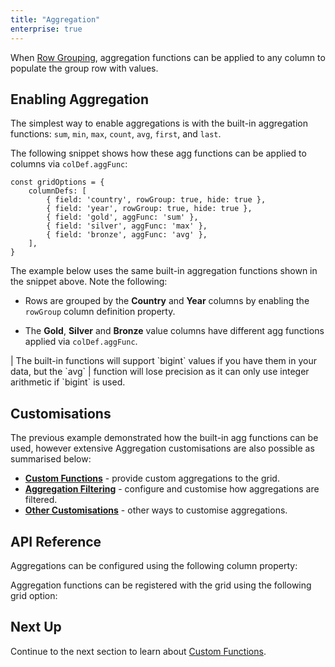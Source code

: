 ```yaml
---
title: "Aggregation"
enterprise: true
---
```


When [Row Grouping](/grouping/), aggregation functions can be applied to any column to populate the group row with values.

## Enabling Aggregation

The simplest way to enable aggregations is with the built-in aggregation functions: `sum`, `min`, `max`, `count`, `avg`, `first`, and `last`. 

The following snippet shows how these agg functions can be applied to columns via `colDef.aggFunc`:

```
const gridOptions = {
    columnDefs: [
        { field: 'country', rowGroup: true, hide: true },
        { field: 'year', rowGroup: true, hide: true }, 
        { field: 'gold', aggFunc: 'sum' },
        { field: 'silver', aggFunc: 'max' },
        { field: 'bronze', aggFunc: 'avg' },
    ],
}
```

The example below uses the same built-in aggregation functions shown in the snippet above. Note the following:

- Rows are grouped by the **Country** and **Year** columns by enabling the `rowGroup` column definition property.

- The **Gold**, **Silver** and **Bronze** value columns have different agg functions applied via `colDef.aggFunc`.

<GridExampleRunner title='Enabling Aggregation' name='enabling-aggregation' type='generated' options='{ "enterprise": true, "exampleHeight": 540, "modules": ["clientside", "rowgrouping", "menu", "columnpanel", "filterpanel", "setfilter"] }'></GridExampleRunner>

<note>
| The built-in functions will support `bigint` values if you have them in your data, but the `avg`
| function will lose precision as it can only use integer arithmetic if `bigint` is used.
</note>

## Customisations

The previous example demonstrated how the built-in agg functions can be used, however extensive Aggregation customisations
are also possible as summarised below:

- **[Custom Functions](/aggregation-custom-functions/)** - provide custom aggregations to the grid.
- **[Aggregation Filtering](/aggregation-filtering/)** - configure and customise how aggregations are filtered.
- **[Other Customisations](/aggregation-other/)** - other ways to customise aggregations.

## API Reference

Aggregations can be configured using the following column property:

<api-documentation source='column-properties/properties.json' section='grouping' names='["aggFunc"]'></api-documentation>



Aggregation functions can be registered with the grid using the following grid option:

<api-documentation source='grid-options/properties.json' section='rowPivoting' names='["aggFuncs"]'></api-documentation>

## Next Up

Continue to the next section to learn about [Custom Functions](/aggregation-custom-functions/).
